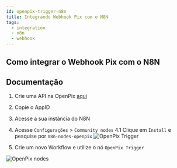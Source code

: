 ```yaml
---
id: openpix-trigger-n8n
title: Integrando Webhook Pix com o N8N
tags:
  - integration
  - n8n
  - webhook
---
```



## Como integrar o Webhook Pix com o N8N

<Embed url="https://www.youtube.com/watch?v=Xss_AN1oz8U" />

## Documentação

1. Crie uma API na OpenPix [aqui](../apis/api-getting-started.md#passo-1---criar-um-novo-aplicativo)
2. Copie o AppID
3. Acesse a sua instância do N8N
4. Acesse `Configurações` > `Community nodes`
   4.1 Clique em `Install` e pesquise por `n8n-nodes-openpix`
   ![OpenPix Trigger](/img/integrations/n8n/install-node.png)

5. Crie um novo Workflow e utilize o nó `OpenPix Trigger`

![OpenPix nodes](./__assets__/select-openpix-nodes.png)
